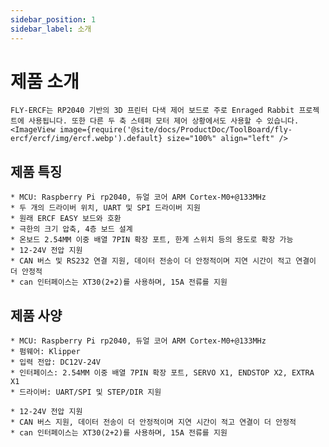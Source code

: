 ```yaml
---
sidebar_position: 1
sidebar_label: 소개
---
```






# 제품 소개

    FLY-ERCF는 RP2040 기반의 3D 프린터 다색 제어 보드로 주로 Enraged Rabbit 프로젝트에 사용됩니다. 또한 다른 두 축 스테퍼 모터 제어 상황에서도 사용할 수 있습니다.
    <ImageView image={require('@site/docs/ProductDoc/ToolBoard/fly-ercf/ercf/img/ercf.webp').default} size="100%" align="left" />

## 제품 특징

    * MCU: Raspberry Pi rp2040, 듀얼 코어 ARM Cortex-M0+@133MHz
    * 두 개의 드라이버 위치, UART 및 SPI 드라이버 지원
    * 원래 ERCF EASY 보드와 호환
    * 극한의 크기 압축, 4층 보드 설계
    * 온보드 2.54MM 이중 배열 7PIN 확장 포트, 한계 스위치 등의 용도로 확장 가능
    * 12-24V 전압 지원
    * CAN 버스 및 RS232 연결 지원, 데이터 전송이 더 안정적이며 지연 시간이 적고 연결이 더 안정적
    * can 인터페이스는 XT30(2+2)를 사용하며, 15A 전류를 지원

## 제품 사양

    * MCU: Raspberry Pi rp2040, 듀얼 코어 ARM Cortex-M0+@133MHz
    * 펌웨어: Klipper
    * 입력 전압: DC12V-24V
    * 인터페이스: 2.54MM 이중 배열 7PIN 확장 포트, SERVO X1, ENDSTOP X2, EXTRA X1
    * 드라이버: UART/SPI 및 STEP/DIR 지원

    * 12-24V 전압 지원
    * CAN 버스 지원, 데이터 전송이 더 안정적이며 지연 시간이 적고 연결이 더 안정적
    * can 인터페이스는 XT30(2+2)를 사용하며, 15A 전류를 지원

